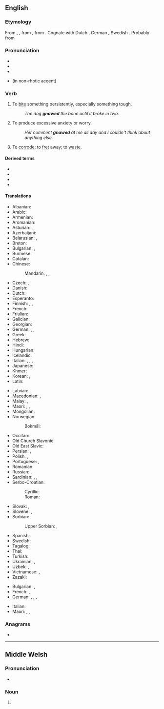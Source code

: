 ==English==

===Etymology===
From {{inh|en|enm|gnawen}}, {{m|enm|gnaȝen}}, from {{inh|en|ang|gnagan}}, from {{inh|en|gem-pro|*gnaganą}}. Cognate with Dutch {{m|nl|knagen}}, German {{m|de|nagen}}, Swedish {{m|sv|gnaga}}. Probably from {{etyl|ine-pro|en}} {{m|ine-pro|*knewe-||to scratch or scrape}}

===Pronunciation===
* {{IPA|/nɔː/|lang=en}}
* {{audio|en-us-gnaw.ogg|Audio (US)|lang=en}}
* {{rhymes|ɔː|lang=en}}
* {{homophones|lang=en|nor}} (in non-rhotic accent)

===Verb===
{{en-verb|gnaws|gnawing|gnawed|past2=gnew|past2_qual=dialectal|gnawed|past_ptc2=gnawn|past_ptc2_qual=archaic}}

# {{lb|en|transitive}} To [[bite]] something persistently, especially something tough.
#: ''The dog '''gnawed''' the bone until it broke in two.''
# {{lb|en|intransitive}} To produce excessive anxiety or worry.
#: ''Her comment '''gnawed''' at me all day and I couldn't think about anything else.''
# To [[corrode]]; to [[fret]] away; to [[waste]].

====Derived terms====
* {{l|en|begnaw}}
* {{l|en|gnawer}}
* {{l|en|gnawable}}
* {{l|en|ungnawed}}

====Translations====
{{trans-top|to bite something persistently}}
* Albanian: {{t|sq|bren}}
* Arabic: {{t|ar|نَخَرَ}}
* Armenian: {{t+|hy|կրծել}}
* Aromanian: {{t|rup|arod}}
* Asturian: {{t|ast|royer}}, {{t|ast|roer}}
* Azerbaijani: {{t|az|gəmirmək}}
* Belarusian: {{t|be|гры́зці|impf|sc=Cyrl}}, {{t|be|глада́ць|impf}}
* Breton: {{t+|br|krignat}}
* Bulgarian: {{t+|bg|гриза́|impf|sc=Cyrl}}, {{t|bg|гло́жда|impf}}
* Burmese: {{t+|my|တွပ်}}
* Catalan: {{t+|ca|rosegar}}
* Chinese:
*: Mandarin: {{t+|cmn|啃|tr=kěn|sc=Hani}}, {{t+|cmn|咬|tr=yǎo|sc=Hani}}, {{t+|cmn|噬|tr=shì|sc=Hani}}
* Czech: {{t|cs|hlodat|impf}}, {{t|cs|hryzat|impf}}
* Danish: {{t|da|gnave}}
* Dutch: {{t+|nl|knagen}}
* Esperanto: {{t|eo|ronĝi}}
* Finnish: {{t|fi|jyrsiä}}, {{t|fi|jäytää}}, {{t+|fi|kalvaa}}
* French: {{t+|fr|ronger}}
* Friulian: {{t|fur|roseâ}}
* Galician: {{t|gl|roer}}
* Georgian: {{t-needed|ka}}
* German: {{t+|de|nagen}}, {{t+|de|kauen}}, {{t+|de|knabbern}}
* Greek: {{t+|el|ροκανίζω}}
* Hebrew: {{t|he|כִּרְסֵם|tr=kirsém|sc=Hebr}}
* Hindi: {{t+|hi|कुतरना}}
* Hungarian: {{t+|hu|rág}}
* Icelandic: {{t+|is|naga}}
* Italian: {{t+|it|rodere}}, {{t+|it|rosicchiare}}, {{t|it|mordicchiare}}, {{t+|it|rosicare}}
* Japanese: {{t|ja|齧る|tr=かじる, kajiru|sc=Jpan}}
* Khmer: {{t+|km|កកេរ}}
* Korean: {{t+|ko|쏠다}}, {{t|ko|물어뜯다}}
* Latin: {{t|la|rōdō}}
{{trans-mid}}
* Latvian: {{t+|lv|kost}}, {{t|lv|krimst}}
* Macedonian: {{t|mk|гризе|impf|sc=Cyrl}}, {{t|mk|глода|impf}}
* Malay: {{t|ms|unggis}}, {{t|ms|kerumit}}
* Maori: {{t|mi|ngūngū}}, {{t|mi|ngau}}, {{t|mi|kakati }}
* Mongolian: {{t+|mn|мэрэх|sc=Cyrl}}
* Norwegian:
*: Bokmål: {{t|nb|gnage}}
* Occitan: {{t|oc|rodejar}}
* Old Church Slavonic: {{t|cu|грꙑзти|impf|sc=Cyrs}}
* Old East Slavic: {{t|orv|грызти|impf}}
* Persian: {{t+|fa|خاییدن|tr=xâyidan|sc=fa-Arab}}, {{t|fa|خسیدن|tr=xasidan|sc=fa-Arab}}
* Polish: {{t+|pl|gryźć|impf}}, {{t|pl|głodać|impf}}
* Portuguese: {{t+|pt|roer}}, {{t+|pt|morder}}
* Romanian: {{t+|ro|roade}}
* Russian: {{t+|ru|грызть|impf}}, {{t+|ru|глода́ть|impf}}
* Sardinian: {{t|sc|rodere}}, {{t|sc|arroere}}, {{t|sc|roere}}
* Serbo-Croatian:
*: Cyrillic: {{t|sh|глодати|impf}}
*: Roman: {{t+|sh|glodati|impf}}
* Slovak: {{t|sk|hlodať|impf}}, {{t|sk|hrýzť|impf}}
* Slovene: {{t+|sl|gristi|impf}}, {{t+|sl|glódati|impf}}
* Sorbian:
*: Upper Sorbian: {{t|hsb|hłodać|impf}}, {{t|hsb|hryzać|impf}}
* Spanish: {{t+|es|roer}}
* Swedish: {{t+|sv|gnaga}}
* Tagalog: {{l|tl|ngatngat}}
* Thai: {{t+|th|แทะ}}
* Turkish: {{t+|tr|kemirmek}}
* Ukrainian: {{t|uk|гри́зти|impf|sc=Cyrl}}, {{t|uk|глода́ти|impf}}
* Uzbek: {{t+|uz|gʻajimoq}}, {{t+|uz|kemirmoq}}
* Vietnamese: {{t+|vi|cắn}}, {{t+|vi|nhằn}}
* Zazaki: {{t|zza|koçen}}
{{trans-bottom}}

{{trans-top|to produce anxiety or worry}}
* Bulgarian: {{t+|bg|глождя|sc=Cyrl}}, {{t+|bg|терзая|sc=Cyrl}}
* French: {{t+|fr|harceler}}, {{t+|fr|préoccuper}}
* German: {{t+|de|nagen}}, {{t+|de|verfolgen}}, {{t|de|umtreiben}}, {{t+|de|beschäftigen}}
{{trans-mid}}
* Italian: {{t+|it|rodere}}
* Maori: {{t|mi|kunāwhea}}, {{t|mi|whakakūnawheke}}, {{t|mi|kinikini }}
{{trans-bottom}}

===Anagrams===
* {{anagrams|en|Ngwa|Wang|gawn|gwan|wang}}

----

==Middle Welsh==

===Pronunciation===
* {{IPA|/ɡnau̯/|lang=wlm}}

===Noun===
{{head|wlm|mutated noun}}

# {{soft mutation of|knaw|lang=wlm}}
